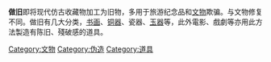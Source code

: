 {{unreferenced|time=2014-11-14T06:25:11+00:00}}
'''做旧'''即将现代仿古收藏物加工为旧物，多用于旅游纪念品和[[文物|文物]]欺骗。与文物修复不同。做旧有几大分类，[[书画|书画]]、[[铜器|铜器]]、瓷器、[[玉器|玉器]]等，此外電影、戲劇等亦用此方法製造有陈旧、殘破感的道具。

{{culture-stub}}
[[Category:文物|Category:文物]]
[[Category:伪造|Category:伪造]]
[[Category:道具|Category:道具]]